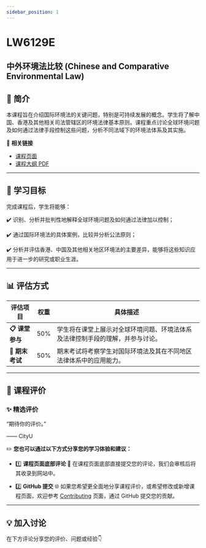 ```yaml
---
sidebar_position: 1
---
```


# LW6129E
## 中外环境法比较 (Chinese and Comparative Environmental Law)

## **📘 简介**
本课程旨在介绍国际环境法的关键问题，特别是可持续发展的概念。学生将了解中国、香港及其他相关司法管辖区的环境法律基本原则。课程重点讨论全球环境问题及如何通过法律手段控制这些问题，分析不同法域下的环境法体系及其实施。

🔗 **相关链接**
- [课程页面](https://www.cityu.edu.hk/catalogue/pg/202526/course/LW6129E.htm)
- [课程大纲 PDF](https://www.cityu.edu.hk/catalogue/pg/202526/course/LW6129E.pdf)

---

## **🎯 学习目标**

完成课程后，学生将能够：

✔️ 识别、分析并批判性地解释全球环境问题及如何通过法律加以控制；

✔️ 通过国际环境法的具体案例，比较并分析公法原则；

✔️ 分析并评估香港、中国及其他相关地区环境法的主要差异，能够将这些知识应用于进一步的研究或职业生涯。

---

## **📊 评估方式**

| **评估项目**          | **权重** | **具体描述**                                                                                       |
|----------------------|---------|---------------------------------------------------------------------------------------------------|
| **📋 课堂参与**       | 50%     | 学生将在课堂上展示对全球环境问题、环境法体系及法律控制手段的理解，并参与讨论。                    |
| **📂 期末考试**       | 50%     | 期末考试将考察学生对国际环境法及其在不同地区法律体系中的应用能力。                                |

---

## **💬 课程评价**

### ✨ **精选评价**
<div className={commentStyles.commentBox}>
    <p className={commentStyles.commentText}>
        “期待你的评价。”
    </p>
    <p className={commentStyles.commentAuthor}>—— CityU</p>
</div>

✏️ **您也可以通过以下方式分享您的学习体验和建议：**

- 1️⃣ **课程页面底部评论**
💬 在课程页面底部直接提交您的评论，我们会审核后将其收录到网站中。

- 2️⃣ **GitHub 提交**
🌐 如果您希望更全面地分享课程评价，或希望修改或新增课程页面，欢迎参考 [Contributing](/contributing) 页面，通过 GitHub 提交您的贡献。

---

## **💡 加入讨论**

在下方评论分享您的评价、问题或经验👇
<Utterances />